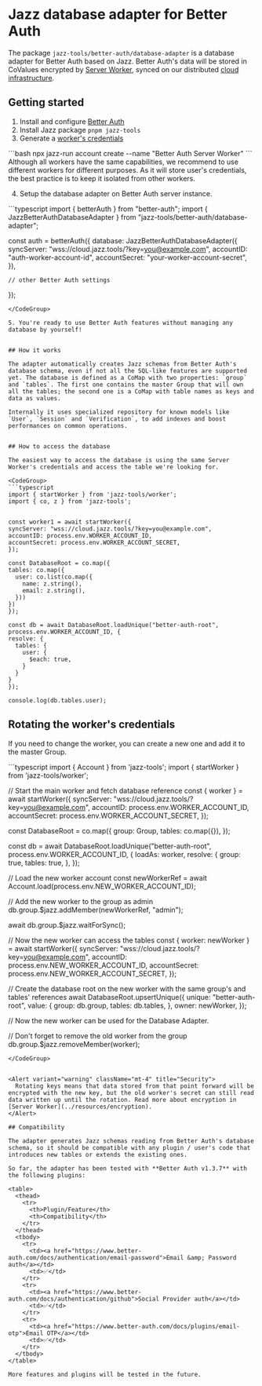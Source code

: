 
# Jazz database adapter for Better Auth

The package `jazz-tools/better-auth/database-adapter` is a database adapter for Better Auth based on Jazz. Better Auth's data will be stored in CoValues encrypted by [Server Worker](../server-side/setup), synced on our distributed [cloud infrastructure](/cloud).

## Getting started

1. Install and configure [Better Auth](https://www.better-auth.com/docs/installation)
2. Install Jazz package `pnpm jazz-tools`
3. Generate a [worker's credentials](/docs/react/server-side/setup#generating-credentials)

  <CodeGroup>
  ```bash
  npx jazz-run account create --name "Better Auth Server Worker"
  ```
  </CodeGroup>

  <Alert variant="info" className="mt-4" title="Security">
    Although all workers have the same capabilities, we recommend to use different workers for different purposes. As it will store user's credentials, the best practice is to keep it isolated from other workers.
  </Alert>

4. Setup the database adapter on Better Auth server instance.

  <CodeGroup>
  ```typescript
  import { betterAuth } from "better-auth";
  import { JazzBetterAuthDatabaseAdapter } from "jazz-tools/better-auth/database-adapter";

  const auth = betterAuth({
    database: JazzBetterAuthDatabaseAdapter({
      syncServer: "wss://cloud.jazz.tools/?key=you@example.com",
      accountID: "auth-worker-account-id",
      accountSecret: "your-worker-account-secret",
    }),

    // other Better Auth settings
  });
  ```
  </CodeGroup>

5. You're ready to use Better Auth features without managing any database by yourself!


## How it works

The adapter automatically creates Jazz schemas from Better Auth's database schema, even if not all the SQL-like features are supported yet. The database is defined as a CoMap with two properties: `group` and `tables`. The first one contains the master Group that will own all the tables; the second one is a CoMap with table names as keys and data as values.

Internally it uses specialized repository for known models like `User`, `Session` and `Verification`, to add indexes and boost performances on common operations.


## How to access the database

The easiest way to access the database is using the same Server Worker's credentials and access the table we're looking for.

<CodeGroup>
```typescript
import { startWorker } from 'jazz-tools/worker';
import { co, z } from 'jazz-tools';


const worker1 = await startWorker({
  syncServer: "wss://cloud.jazz.tools/?key=you@example.com",
  accountID: process.env.WORKER_ACCOUNT_ID,
  accountSecret: process.env.WORKER_ACCOUNT_SECRET,
});

const DatabaseRoot = co.map({
  tables: co.map({
    user: co.list(co.map({
      name: z.string(),
      email: z.string(),
    }))
  })
});

const db = await DatabaseRoot.loadUnique("better-auth-root", process.env.WORKER_ACCOUNT_ID, {
  resolve: {
    tables: {
      user: {
        $each: true,
      }
    }
  }
});

console.log(db.tables.user);
```
</CodeGroup>


## Rotating the worker's credentials

If you need to change the worker, you can create a new one and add it to the master Group.

<CodeGroup>
```typescript
import { Account } from 'jazz-tools';
import { startWorker } from 'jazz-tools/worker';

// Start the main worker and fetch database reference
const { worker } = await startWorker({
  syncServer: "wss://cloud.jazz.tools/?key=you@example.com",
  accountID: process.env.WORKER_ACCOUNT_ID,
  accountSecret: process.env.WORKER_ACCOUNT_SECRET,
});

const DatabaseRoot = co.map({
  group: Group,
  tables: co.map({}),
});

const db = await DatabaseRoot.loadUnique("better-auth-root", process.env.WORKER_ACCOUNT_ID, {
  loadAs: worker,
  resolve: {
    group: true,
    tables: true,
  },
});

// Load the new worker account
const newWorkerRef = await Account.load(process.env.NEW_WORKER_ACCOUNT_ID);

// Add the new worker to the group as admin
db.group.$jazz.addMember(newWorkerRef, "admin");

await db.group.$jazz.waitForSync();

// Now the new worker can access the tables
const { worker: newWorker } = await startWorker({
  syncServer: "wss://cloud.jazz.tools/?key=you@example.com",
  accountID: process.env.NEW_WORKER_ACCOUNT_ID,
  accountSecret: process.env.NEW_WORKER_ACCOUNT_SECRET,
});

// Create the database root on the new worker with the same group's and tables' references
await DatabaseRoot.upsertUnique({
  unique: "better-auth-root",
  value: {
    group: db.group,
    tables: db.tables,
  },
  owner: newWorker,
});

// Now the new worker can be used for the Database Adapter.

// Don't forget to remove the old worker from the group
db.group.$jazz.removeMember(worker);
```
</CodeGroup>


<Alert variant="warning" className="mt-4" title="Security">
  Rotating keys means that data stored from that point forward will be encrypted with the new key, but the old worker's secret can still read data written up until the rotation. Read more about encryption in [Server Worker](../resources/encryption).
</Alert>

## Compatibility

The adapter generates Jazz schemas reading from Better Auth's database schema, so it should be compatible with any plugin / user's code that introduces new tables or extends the existing ones.

So far, the adapter has been tested with **Better Auth v1.3.7** with the following plugins:

<table>
  <thead>
    <tr>
      <th>Plugin/Feature</th>
      <th>Compatibility</th>
    </tr>
  </thead>
  <tbody>
    <tr>
      <td><a href="https://www.better-auth.com/docs/authentication/email-password">Email &amp; Password auth</a></td>
      <td>✅</td>
    </tr>
    <tr>
      <td><a href="https://www.better-auth.com/docs/authentication/github">Social Provider auth</a></td>
      <td>✅</td>
    </tr>
    <tr>
      <td><a href="https://www.better-auth.com/docs/plugins/email-otp">Email OTP</a></td>
      <td>✅</td>
    </tr>
  </tbody>
</table>

More features and plugins will be tested in the future.